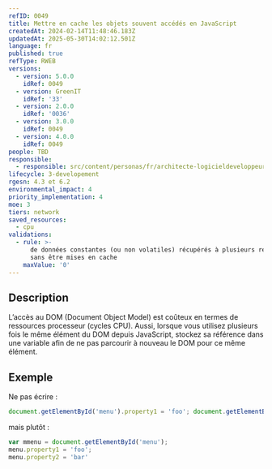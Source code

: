```yaml
---
refID: 0049
title: Mettre en cache les objets souvent accédés en JavaScript
createdAt: 2024-02-14T11:48:46.183Z
updatedAt: 2025-05-30T14:02:12.501Z
language: fr
published: true
refType: RWEB
versions:
  - version: 5.0.0
    idRef: 0049
  - version: GreenIT
    idRef: '33'
  - version: 2.0.0
    idRef: '0036'
  - version: 3.0.0
    idRef: 0049
  - version: 4.0.0
    idRef: 0049
people: TBD
responsible:
  - responsible: src/content/personas/fr/architecte-logicieldeveloppeur.mdx
lifecycle: 3-developement
rgesn: 4.3 et 6.2
environmental_impact: 4
priority_implementation: 4
moe: 3
tiers: network
saved_resources:
  - cpu
validations:
  - rule: >-
      de données constantes (ou non volatiles) récupérés à plusieurs reprises
      sans être mises en cache
    maxValue: '0'
---
```


## Description

L’accès au DOM (Document Object Model) est coûteux en termes de ressources processeur (cycles CPU). Aussi, lorsque vous utilisez plusieurs fois le même élément du DOM depuis JavaScript, stockez sa référence dans une variable afin de ne pas parcourir à nouveau le DOM pour ce même élément.

## Exemple

Ne pas écrire :

```javascript
document.getElementById('menu').property1 = 'foo'; document.getElementById('menu').property2 = 'bar';
```

mais plutôt :

```javascript
var mmenu = document.getElementById('menu');
menu.property1 = 'foo';
menu.property2 = 'bar'
```
